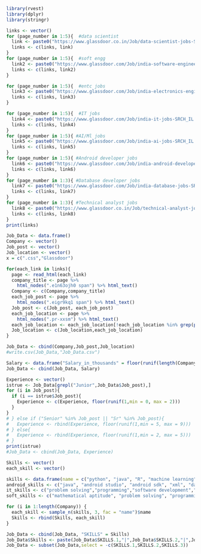 ```r
library(rvest)
library(dplyr)
library(stringr)
```

```r
links <- vector()
for (page_number in 1:5){  #data scientist
  link <- paste0("https://www.glassdoor.co.in/Job/data-scientist-jobs-SRCH_KO0,14_IP",page_number,".htm")
  links <- c(links, link)
}
for (page_number in 1:5){  #soft engg
  link2 <- paste0("https://www.glassdoor.com/Job/india-software-engineer-jobs-SRCH_IL.0,5_IN115_KO6,23_IP",page_number,".htm")
  links <- c(links, link2)
}

for (page_number in 1:5){  #entc jobs
  link3 <- paste0("https://www.glassdoor.com/Job/india-electronics-engineer-jobs-SRCH_IL.0,5_IN115_KO6,26_IP",page_number,".htm")
  links <- c(links, link3)
}

for (page_number in 1:5){  #IT jobs
  link4 <- paste0("https://www.glassdoor.com/Job/india-it-jobs-SRCH_IL.0,5_IN115_KO6,8_IP",page_number,".htm")
  links <- c(links, link4)
}
for (page_number in 1:5){ #AI/Ml jobs
  link5 <- paste0("https://www.glassdoor.com/Job/india-ai-jobs-SRCH_IL.0,5_IN115_KO6,8_IP",page_number,".htm")
  links <- c(links, link5)
}
for (page_number in 1:5){ #Android developer jobs
  link6 <- paste0("https://www.glassdoor.com/Job/india-android-developer-jobs-SRCH_IL.0,5_IN115_KO6,23_IP",page_number,".htm")
  links <- c(links, link6)
}
for (page_number in 1:3){ #Database developer jobs
  link7 <- paste0("https://www.glassdoor.com/Job/india-database-jobs-SRCH_IL.0,5_IN115_KO6,14_IP",page_number,".htm")
  links <- c(links, link7)
}
for (page_number in 1:3){ #Technical analyst jobs
  link8 <- paste0("https://www.glassdoor.co.in/Job/technical-analyst-jobs-SRCH_KO0,17_IP",page_number,".htm")
  links <- c(links, link8)
}
print(links)
```

```r
Job_Data <- data.frame()
Company <- vector()
Job_post <- vector()
Job_location <- vector()
x = c(".css","Glassdoor")

for(each_link in links){
  page <- read_html(each_link)
  company_title <- page %>%
    html_nodes(".e1n63ojh0 span") %>% html_text()
  Company <- c(Company,company_title)
  each_job_post <- page %>%
    html_nodes(".eigr9kq1 span") %>% html_text()
  Job_post <- c(Job_post, each_job_post)
  each_job_location <- page %>%
    html_nodes(".pr-xxsm") %>% html_text()
  each_job_location <- each_job_location[!each_job_location %in% grep(paste0(x, collapse = "|"), each_job_location, value = T)]
  Job_location <- c(Job_location,each_job_location)
}

Job_Data <- cbind(Company,Job_post,Job_location)
#write.csv(Job_Data,"Job_Data.csv")
```

```r
Salary <- data.frame("Salary_in_thousands" = floor(runif(length(Company),min = 500, max = 1000)))
Job_Data <- cbind(Job_Data, Salary)
```

```r
Experience <- vector()
istrue <- Job_Data[grepl("Junior",Job_Data$Job_post),]
for (i in Job_post){
  if (i == istrue$Job_post){
    Experience <- c(Experience, floor(runif(1,min = 0, max = 2)))
  }
}
# } else if ("Senior" %in% Job_post || "Sr" %in% Job_post){
#   Experience <- rbind(Experience, floor(runif(1,min = 5, max = 9)))
# } else{
#   Experience <- rbind(Experience, floor(runif(1,min = 2, max = 5)))
# }
print(istrue)
#Job_Data <- cbind(Job_Data, Experience)
```

```r
Skills <- vector()
each_skill <- vector()

skills <- data.frame(name = c("python", "java", "R", "machine learning", "data visualization", "database handling", "presentation skills"))
android_skills <- c("java", "android studio", "android sdk", "xml", "database handling", "API")
it_skills <- c("problem solving","programming","software development","object-oriented design","debugging", "analytical abilities")
soft_skills <- c("mathematical aptitude", "problem solving", "programming", "data structures and algorithms", "databases", "operating systems")

for (i in 1:length(Company)) {
  each_skill <- sample_n(skills, 3, fac = "name")$name
  Skills <- rbind(Skills, each_skill)
}

Job_Data <- cbind(Job_Data, "SKILLS" = Skills)
Job_Data$Skills <- paste(Job_Data$SKILLS.1,"|",Job_Data$SKILLS.2,"|",Job_Data$SKILLS.3)
Job_Data <- subset(Job_Data,select = -c(SKILLS.1,SKILLS.2,SKILLS.3))
```

